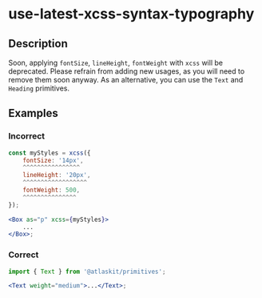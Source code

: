 # use-latest-xcss-syntax-typography

## Description

Soon, applying `fontSize`, `lineHeight`, `fontWeight` with `xcss` will be deprecated. Please refrain
from adding new usages, as you will need to remove them soon anyway. As an alternative, you can use
the `Text` and `Heading` primitives.

## Examples

### Incorrect

```jsx
const myStyles = xcss({
	fontSize: '14px',
	^^^^^^^^^^^^^^^^
	lineHeight: '20px',
	^^^^^^^^^^^^^^^^^^
	fontWeight: 500,
	^^^^^^^^^^^^^^^
});

<Box as="p" xcss={myStyles}>
	...
</Box>;
```

### Correct

```jsx
import { Text } from '@atlaskit/primitives';

<Text weight="medium">...</Text>;
```
